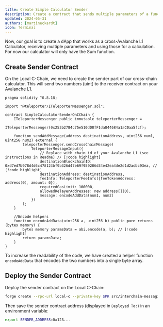 ```yaml
---
title: Create Simple Calculator Sender
description: Create a contract that sends multiple parameters of a function
updated: 2024-05-31
authors: [martineckardt]
icon: Terminal
---
```


Now, our goal is to create a dApp that works as a cross-Avalanche L1 Calculator, receiving multiple parameters and using those for a calculation. For now our calculator will only have the Sum function.

## Create Sender Contract

On the Local C-Chain, we need to create the sender part of our cross-chain calculator. This will send two numbers (uint) to the receiver contract on your Avalanche L1. 

```solidity title="src/02a-encoding-multiple-paramters/SimpleCalculatorSenderOnCChain.sol"
pragma solidity ^0.8.18;

import "@teleporter/ITeleporterMessenger.sol";

contract SimpleCalculatorSenderOnCChain {
    ITeleporterMessenger public immutable teleporterMessenger =
        ITeleporterMessenger(0x253b2784c75e510dD0fF1da844684a1aC0aa5fcf);

    function sendAddMessage(address destinationAddress, uint256 num1, uint256 num2) external {
        teleporterMessenger.sendCrossChainMessage(
            TeleporterMessageInput({
                // Replace with chain id of your Avalanche L1 (see instructions in Readme) // [!code highlight]
                destinationBlockchainID: 0xd7ed7b978d4d6c478123bf9b326d47e69f959206d34e42ea4de2d1d2acbc93ea, // [!code highlight]
                destinationAddress: destinationAddress,
                feeInfo: TeleporterFeeInfo({feeTokenAddress: address(0), amount: 0}),
                requiredGasLimit: 100000,
                allowedRelayerAddresses: new address[](0),
                message: encodeAddData(num1, num2)
            })
        );
    }

    //Encode helpers
    function encodeAddData(uint256 a, uint256 b) public pure returns (bytes memory) {
        bytes memory paramsData = abi.encode(a, b); // [!code highlight]
        return paramsData;
    }
}

```

<Callout type="warn" title="Don't forget to replace the destinationBlockchainID with the one from your Avalanche L1!" />

To increase the readability of the code, we have created a helper function `encodeAddData` that encodes the two numbers into a single byte array.

## Deploy the Sender Contract

Deploy the sender contract on the Local C-Chain:

```bash
forge create --rpc-url local-c --private-key $PK src/interchain-messaging/2a-invoking-functions/SimpleCalculatorSenderOnCChain.sol:SimpleCalculatorSenderOnCChain
```

Then save the sender contract address (displayed in `Deployed To:`) in an environment variable:

```bash
export SENDER_ADDRESS=0x123...
```
